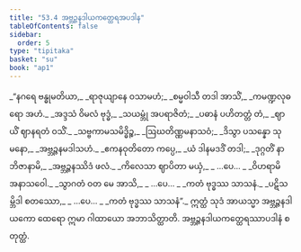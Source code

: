 ```yaml
---
title: "53.4 အဗ္ဘဉ္ဇနဒါယကတ္ထေရအပဒါန"
tableOfContents: false
sidebar:
  order: 5
type: "tipitaka"
basket: "su"
book: "ap1"
---
```



<DynamicBreadcrumb />

<Division number="24" book="ap1">

<Paragraph number="6827" type="verses" book="ap1">
_“နဂရေ ဗန္ဓုမတိယာ,_  
_ရာဇုယျာနေ ဝသာမဟံ;_  
_စမ္မဝါသီ တဒါ အာသိံ,_  
_ကမဏ္ဍလုဓရော အဟံ._  

</Paragraph>

</Division>
<Division number="25" book="ap1">

<Paragraph number="6828" type="verses" book="ap1">
_အဒ္ဒသံ ဝိမလံ ဗုဒ္ဓံ,_  
_သယမ္ဘုံ အပရာဇိတံ;_  
_ပဓာနံ ပဟိတတ္တံ တံ,_  
_ဈာယိံ ဈာနရတံ ဝသိံ._  

</Paragraph>

</Division>
<Division number="26" book="ap1">

<Paragraph number="6829" type="verses" book="ap1">
_သဗ္ဗကာမသမိဒ္ဓိဉ္စ,_  
_ဩဃတိဏ္ဏမနာသဝံ;_  
_ဒိသွာ ပသန္နော သုမနော,_  
_အဗ္ဘဉ္ဇနမဒါသဟံ._  

</Paragraph>

</Division>
<Division number="27" book="ap1">

<Paragraph number="6830" type="verses" book="ap1">
_ဧကနဝုတိတော ကပ္ပေ,_  
_ယံ ဒါနမဒဒိံ တဒါ;_  
_ဒုဂ္ဂတိံ နာဘိဇာနာမိ,_  
_အဗ္ဘဉ္ဇနဿိဒံ ဖလံ._  

</Paragraph>

</Division>
<Division number="28" book="ap1">

<Paragraph number="6831" type="verses" book="ap1">
_ကိလေသာ ဈာပိတာ မယှံ,_  
_ …ပေ… _  
_ဝိဟရာမိ အနာသဝေါ._  

</Paragraph>

</Division>
<Division number="29" book="ap1">

<Paragraph number="6832" type="verses" book="ap1">
_သွာဂတံ ဝတ မေ အာသိ,_  
_ …ပေ… _  
_ကတံ ဗုဒ္ဓဿ သာသနံ._  

</Paragraph>

</Division>
<Division number="30" book="ap1">

<Paragraph number="6833" type="verses" book="ap1">
_ပဋိသမ္ဘိဒါ စတဿော,_  
_ …ပေ… _  
_ကတံ ဗုဒ္ဓဿ သာသနံ”._  

</Paragraph>

<Paragraph number="6834" book="ap1">
ဣတ္ထံ သုဒံ အာယသ္မာ အဗ္ဘဉ္ဇနဒါယကော ထေရော ဣမာ ဂါထာယော အဘာသိတ္ထာတိ.

</Paragraph>
</Division>

<Paragraph number="6835" type="center" book="ap1">
အဗ္ဘဉ္ဇနဒါယကတ္ထေရဿာပဒါနံ စတုတ္ထံ.
</Paragraph>